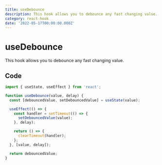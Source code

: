 ```yaml
---
title: useDebounce
description: This hook allows you to debounce any fast changing value.
category: react-hook
date: '2022-05-17T00:00:00.000Z'
---
```


# useDebounce
This hook allows you to debounce any fast changing value.

<Divider />

## Code

```jsx
import { useState, useEffect } from 'react';

function useDebounce(value, delay) {
  const [debouncedValue, setDebouncedValue] = useState(value);

  useEffect(() => {
    const handler = setTimeout(() => {
      setDebouncedValue(value);
    }, delay);

    return () => {
      clearTimeout(handler);
    };
  }, [value, delay]);

  return debouncedValue;
}
```

<UpdatedAt dateTime="2022-05-17T00:00:00.000Z" />
